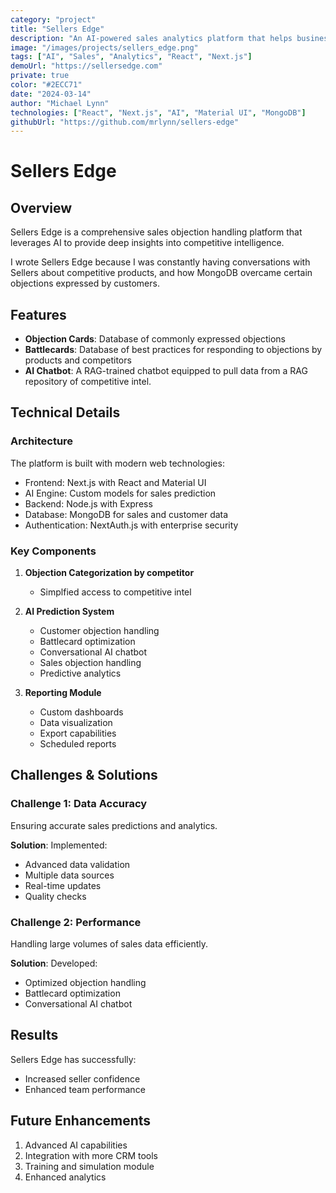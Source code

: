 ```yaml
---
category: "project"
title: "Sellers Edge"
description: "An AI-powered sales analytics platform that helps businesses optimize their sales processes and increase revenue."
image: "/images/projects/sellers_edge.png"
tags: ["AI", "Sales", "Analytics", "React", "Next.js"]
demoUrl: "https://sellersedge.com"
private: true
color: "#2ECC71"
date: "2024-03-14"
author: "Michael Lynn"
technologies: ["React", "Next.js", "AI", "Material UI", "MongoDB"]
githubUrl: "https://github.com/mrlynn/sellers-edge"
---
```


# Sellers Edge

## Overview
Sellers Edge is a comprehensive sales objection handling platform that leverages AI to provide deep insights into competitive intelligence. 

I wrote Sellers Edge because I was constantly having conversations with Sellers about competitive products, and how MongoDB overcame certain objections expressed by customers. 

## Features
- **Objection Cards**: Database of commonly expressed objections
- **Battlecards**: Database of best practices for responding to objections by products and competitors
- **AI Chatbot**: A RAG-trained chatbot equipped to pull data from a RAG repository of competitive intel.

## Technical Details

### Architecture
The platform is built with modern web technologies:
- Frontend: Next.js with React and Material UI
- AI Engine: Custom models for sales prediction
- Backend: Node.js with Express
- Database: MongoDB for sales and customer data
- Authentication: NextAuth.js with enterprise security

### Key Components
1. **Objection Categorization by competitor**
    - Simplfied access to competitive intel

2. **AI Prediction System**
   - Customer objection handling
   - Battlecard optimization
   - Conversational AI chatbot
   - Sales objection handling
   - Predictive analytics

3. **Reporting Module**
   - Custom dashboards
   - Data visualization
   - Export capabilities
   - Scheduled reports

## Challenges & Solutions

### Challenge 1: Data Accuracy
Ensuring accurate sales predictions and analytics.

**Solution**: Implemented:
- Advanced data validation
- Multiple data sources
- Real-time updates
- Quality checks

### Challenge 2: Performance
Handling large volumes of sales data efficiently.

**Solution**: Developed:
- Optimized objection handling
- Battlecard optimization
- Conversational AI chatbot

## Results
Sellers Edge has successfully:
- Increased seller confidence
- Enhanced team performance

## Future Enhancements
1. Advanced AI capabilities
2. Integration with more CRM tools
3. Training and simulation module
3. Enhanced analytics